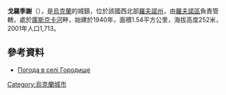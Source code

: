 {{coord|50|37|56|N|26|22|52|E|scale:30000|display=title}}

'''戈羅季謝'''（{{lang-uk|Городище}}），是[[烏克蘭|烏克蘭]]的城鎮，位於該國西北部[[羅夫諾州|羅夫諾州]]，由[[羅夫諾區|羅夫諾區]]負責管轄，處於[[庫斯京卡河|庫斯京卡河]]畔，始建於1940年，面積1.54平方公里，海拔高度252米，2001年人口1,713。

==參考資料==
* [http://weather.in.ua/ua/rovenskaja/5629 Погода в селі Городище] {{Wayback|url=http://weather.in.ua/ua/rovenskaja/5629 |date=20160305080541 }}

{{Ukraine-geo-stub}}
[[Category:烏克蘭城市|Category:烏克蘭城市]]
